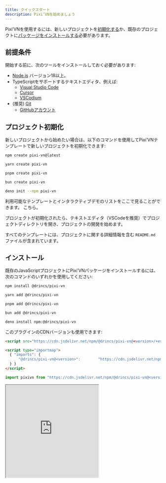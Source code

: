 ```yaml
---
title: クイックスタート
description: Pixi’VNを始めましょう
---
```



Pixi’VNを使用するには、新しいプロジェクトを[初期化する](#project-initialization)か、既存のプロジェクトに[パッケージをインストールする](#installation)必要があります。

## 前提条件

開始する前に、次のツールをインストールしておく必要があります:

- [Node.js](https://nodejs.org/) バージョン18以上。
- TypeScriptをサポートするテキストエディタ、例えば:
  - [Visual Studio Code](https://code.visualstudio.com/)
  - [Cursor](https://www.cursor.com/)
  - [VSCodium](https://vscodium.com/)
- (推奨) [Git](https://git-scm.com/)
  - [GitHubアカウント](https://github.com/)

## プロジェクト初期化

新しいプロジェクトから始めたい場合は、以下のコマンドを使用してPixi’VNテンプレートで新しいプロジェクトを初期化できます:

```sh tab="npm"
npm create pixi-vn@latest
```

```sh tab="yarn"
yarn create pixi-vn
```

```sh tab="pnpm"
pnpm create pixi-vn
```

```sh tab="bun"
bun create pixi-vn
```

```sh tab="deno"
deno init --npm pixi-vn
```

利用可能なテンプレートとインタラクティブデモのリストをここで見ることができます。 <DynamicLink href="/start/templates">こちら</DynamicLink>。

プロジェクトが初期化されたら、テキストエディタ（VSCodeを推奨）でプロジェクトディレクトリを開き、プロジェクトの開発を始めます。

すべてのテンプレートには、プロジェクトに関する詳細情報を含む `README.md` ファイルが含まれています。

## インストール

既存のJavaScriptプロジェクトにPixi’VNパッケージをインストールするには、次のコマンドのいずれかを使用してください:

```sh tab="npm"
npm install @drincs/pixi-vn
```

```sh tab="yarn"
yarn add @drincs/pixi-vn
```

```sh tab="pnpm"
pnpm add @drincs/pixi-vn
```

```sh tab="bun"
bun add @drincs/pixi-vn
```

```sh tab="deno"
deno install npm:@drincs/pixi-vn
```

<Accordions>

<Accordion title="CDN version" id="cdn-installation">

このプラグインのCDNバージョンも使用できます:

```html tab="script tag" title="index.html"
<script src="https://cdn.jsdelivr.net/npm/@drincs/pixi-vn@<version>/+esm"></script>
```

```html tab="map import" title="index.html"
<script type="importmap">
  { "imports": {
      "@drincs/pixi-vn@<version>":        "https://cdn.jsdelivr.net/npm/@drincs/pixi-vn/+esm"
  } }
</script>
```

```js tab="js import" title="index.js"
import pixivn from "https://cdn.jsdelivr.net/npm/@drincs/pixi-vn@<version>/+esm";
```

<iframe src="https://codepen.io/BlackRam-oss/embed/oNrqgNd?default-tab=js%2Cresult"
  height="300"
  style={{
    width: "100%",
  }}
  title="Pixi’VN"
  loading="lazy"
  allowFullScreen={true}
/>

</Accordion>

<Accordion title="TypeScript problem" id="ts-installation">

In some TypeScript projects, you might encounter issues when importing the Pixi’VN package. This is because the package is made up of submodules, and until recently TypeScript ignored "exports" unless you used `moduleResolution`: `nodenext` or `bundler`.

To solve this problem, if your project is of type `module` (i.e. `type: "module"` in your `package.json`), you can add the following lines to your `tsconfig.json` file:

```json
{
    "compilerOptions": {
        "module": "esnext",
        "moduleResolution": "bundler"
    }
}
```

If your project is of type `commonjs`, you can add the following lines to your `tsconfig.json` file:

```json
{
    "compilerOptions": {
        "module": "nodenext",
        "moduleResolution": "nodenext"
    }
}
```

</Accordion>

</Accordions>

今、エンジンを使用する前に、[Pixi’VNを初期化する](#project-initialization)必要があります。 例えば、プロジェクトの設定に応じて、`main.ts`または`index.ts`に以下のコードを追加できます。

### 初期化

Pixi’VNエンジンを使用する前に、ゲームを初期化する必要があります。 これを行うには、`Game.init`メソッドを呼び出します。

This function has the following parameters:

- `element`: キャンバスを追加するHTML要素。
- `options`: PixiJSアプリケーションを初期化する際に使用できるオプションと同等です。 次のオプションは必須です:
  - `width`: キャンバスの幅。
  - `height`: キャンバスの高さ。
- `devtoolsOptions`: PixiJS Devtoolsを初期化する際に使用できるオプションと同等です。

```ts title="src/main.tsx"
import { Game } from "@drincs/pixi-vn";

// Canvas setup with PIXI
const body = document.body
if (!body) {
    throw new Error('body element not found')
}

Game.init(body, {
    height: 1080,
    width: 1920,
    backgroundColor: "#303030",
}).then(() => {
    // ...
});

// read more here: https://pixi-vn.web.app/start/other-narrative-features.html#how-manage-the-end-of-the-game
Game.onEnd(async (props) => {
    Game.clear();
    props.navigate("/");
});

Game.onError((type, error, { notify }) => {
    notify("allert_error_occurred");
});
```

```html title="index.html"
<!doctype html>
<html lang="en">
  <head>
    <meta charset="UTF-8" />
    <meta name="viewport" content="width=device-width, initial-scale=1.0" />
    <title>Game</title>
  </head>
  <body>
    <div id="root"></div>
    <script type="module" src="/src/main.ts"></script>
  </body>
</html>
```
